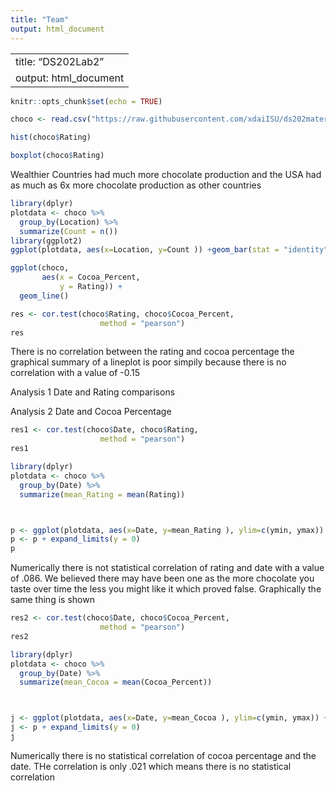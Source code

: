 ```yaml
---
title: "Team"
output: html_document
---
```


---
title: "DS202Lab2"
output: html_document
---

```r
knitr::opts_chunk$set(echo = TRUE)
```

```r
choco <- read.csv("https://raw.githubusercontent.com/xdaiISU/ds202materials/master/hwlabs/data/choco.csv") 
```

```r
hist(choco$Rating)
```
```r
boxplot(choco$Rating)
```
Wealthier Countries had much more chocolate production and the USA had as much as 6x more chocolate production as other countries



```r
library(dplyr)
plotdata <- choco %>%
  group_by(Location) %>%
  summarize(Count = n())
library(ggplot2)
ggplot(plotdata, aes(x=Location, y=Count )) +geom_bar(stat = "identity") + theme(axis.text.x=element_text(angle=90, hjust=1))


```

```r
ggplot(choco, 
       aes(x = Cocoa_Percent, 
           y = Rating)) +
  geom_line()

```
```r
res <- cor.test(choco$Rating, choco$Cocoa_Percent, 
                    method = "pearson")
res
```
There is no correlation between the rating and cocoa percentage the graphical summary of a lineplot is poor simpily because there is no correlation with a value of -0.15

Analysis 1 Date and Rating comparisons

Analysis 2 Date and Cocoa Percentage


```r
res1 <- cor.test(choco$Date, choco$Rating, 
                    method = "pearson")
res1
```

```r
library(dplyr)
plotdata <- choco %>%
  group_by(Date) %>%
  summarize(mean_Rating = mean(Rating))



p <- ggplot(plotdata, aes(x=Date, y=mean_Rating ), ylim=c(ymin, ymax)) +geom_line(stat = "identity") + theme(axis.text.x=element_text(angle=90, hjust=1))
p <- p + expand_limits(y = 0)
p
```

Numerically there is not statistical correlation of rating and date with a value of .086. We believed there may have been one as the more chocolate you taste over time the less you might like it which proved false. Graphically the same thing is shown

```r
res2 <- cor.test(choco$Date, choco$Cocoa_Percent, 
                    method = "pearson")
res2
```
```r
library(dplyr)
plotdata <- choco %>%
  group_by(Date) %>%
  summarize(mean_Cocoa = mean(Cocoa_Percent))



j <- ggplot(plotdata, aes(x=Date, y=mean_Cocoa ), ylim=c(ymin, ymax)) +geom_line(stat = "identity") + theme(axis.text.x=element_text(angle=90, hjust=1))
j <- p + expand_limits(y = 0)
j
```

Numerically there is no statistical correlation of cocoa percentage and the date. THe correlation is only .021 which means there is no statistical correlation
